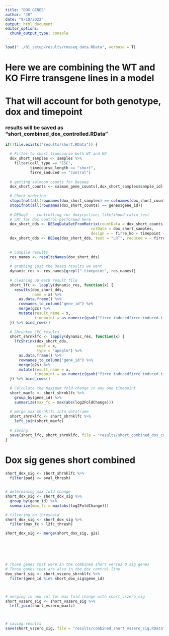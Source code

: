 ```yaml
---
title: "DOX_GENES"
author: "JR"
date: "9/10/2022"
output: html_document
editor_options: 
  chunk_output_type: console
---
```


```r
load("../01_setup/results/rnaseq_data.RData", verbose = T)
```

# Here we are combining the WT and KO Firre transgene lines in a model
# That will account for both genotype, dox and timepoint
### results will be saved as "short_combined_dox_controlled.RData"

```r
if(!file.exists("results/short.RData")) {
  
  # Filter to short timecourse both WT and KO
  dox_short_samples <- samples %>%
    filter(cell_type == "ESC",
           timecourse_length == "short",
           firre_induced == "control")
  
  # getting salmoon counts for Deseeq
  dox_short_counts <- salmon_gene_counts[,dox_short_samples$sample_id]
  
  # Check ordering
  stopifnot(all(rownames(dox_short_samples) == colnames(dox_short_counts)))
  stopifnot(all(rownames(dox_short_counts) == genes$gene_id))
  
  # DESeq2 -- controlling for doxycycline; likelihood ratio test
  # LRT for dox control performed here
  dox_short_dds <- DESeqDataSetFromMatrix(countData = dox_short_counts, 
                                      colData = dox_short_samples, 
                                      design = ~ firre_ko + timepoint + timepoint*firre_ko)
  dox_short_dds <- DESeq(dox_short_dds, test = "LRT", reduced = ~ firre_ko + timepoint)
  
  
  # Compile results
  res_names <- resultsNames(dox_short_dds)
  
  # grabbing just the Deseq results we want
  dynamic_res <- res_names[grepl(".timepoint", res_names)]
  
  # cleaning up each result file
  short_lfc <- lapply(dynamic_res, function(x) {
    results(dox_short_dds, 
            name = x) %>%
      as.data.frame() %>%
      rownames_to_column("gene_id") %>% 
      merge(g2s) %>%
      mutate(result_name = x,
             timepoint = as.numeric(gsub("firre_inducedfirre_induced.timepoint", "", result_name)))
  }) %>% bind_rows()
  
  # Shrunken LFC results
  short_shrnklfc <- lapply(dynamic_res, function(x) {
    lfcShrink(dox_short_dds, 
              coef = x,
              type = "apeglm") %>%
      as.data.frame() %>%
      rownames_to_column("gene_id") %>% 
      merge(g2s) %>%
      mutate(result_name = x,
             timepoint = as.numeric(gsub("firre_inducedfirre_induced.timepoint", "", result_name)))
  }) %>% bind_rows()
  
  # Calculate the maximum fold-change in any one timepoint
  short_maxfc <- short_shrnklfc %>%
    group_by(gene_id) %>%
    summarize(max_fc = max(abs(log2FoldChange))) 
  
  # merge max shrnklfc into dataframe
  short_shrnklfc <- short_shrnklfc %>%
    left_join(short_maxfc)
  
  # saving
  save(short_lfc, short_shrnklfc, file = "results/short_combined_dox_controlled.RData")
}
```

# Dox sig genes short combined
```r

short_dox_sig <- short_shrnklfc %>% 
  filter(padj <= pval_thresh)


# determining max fold change 
short_dox_sig <- short_dox_sig %>%
  group_by(gene_id) %>%
  summarize(max_fc = max(abs(log2FoldChange))) 

# filtering on threshold
short_dox_sig <- short_dox_sig %>%
  filter(max_fc > l2fc_thresh)

short_dox_sig <- merge(short_dox_sig, g2s)






# Those genes that were in the combined short versus 0 sig genes
# Those genes that are also in the dox control line
dox_short_sig <- short_vszero_shrnklfc %>%
  filter(gene_id %in% short_dox_sig$gene_id)



# merging in new col for max fold change with short_vszero_sig
short_vszero_sig <- short_vszero_sig %>%
  left_join(short_vszero_maxfc)



# saving results
save(short_vszero_sig, file = "results/combined_short_vszero_sig.RData")

```

